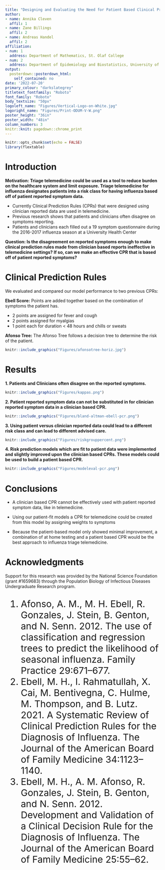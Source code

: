 ```yaml
---
title: "Designing and Evaluating the Need for Patient Based Clinical Prediction Rules for Influenza Triage Telemedicine"
author:
- name: Annika Cleven
  affil: 1
- name: Zane Billings
  affil: 2
- name: Andreas Handel
  affil: 2
affiliation:
- num: 1
  address: Department of Mathematics, St. Olaf College
- num: 2
  address: Department of Epidemiology and Biostatistics, University of Georgia
output:
  posterdown::posterdown_html:
    self_contained: no
date: '2022-07-20'
primary_colour: "darkslategrey"
titletext_fontfamily: "Roboto"
font_family: "Roboto"
body_textsize: "50px"
logoleft_name: "Figures/Vertical-Logo-on-White.jpg"
logoright_name: "Figures/Print-ODUM-V-W.png"
poster_height: "36in"
poster_width: "48in"
column_numbers: 3
knitr::knit: pagedown::chrome_print
---
```

<style>
p.caption {
  font-size: .73em;
}
</style>

```r
knitr::opts_chunk$set(echo = FALSE)
library(flextable)
```

# Introduction

**Motivation: Triage telemedicine could be used as a tool to reduce burden on the healthcare system and limit exposure. Triage telemedicine for influenza designates patients into a risk class for having influenza based off of patient reported symptom data.**

* Currently Clinical Prediction Rules (CPRs) that were designed using clinician reported data are used in telemedicine. 
* Previous research shows that patients and clinicians often disagree on symptoms reporting.
* Patients and clinicians each filled out a 19 symptom questionnaire during the 2016-2017 influenza season at a University Health Center 

**Question:  Is the disagreement on reported symptoms enough to make clinical prediction rules made from clinician based reports ineffective in telemedicine settings?  If so, can we make an effective CPR that is based off of patient reported symptoms?**

# Clinical Prediction Rules 
We evaluated and compared our model performance to two previous CPRs:

**Ebell Score:** Points are added together based on the combination of symptoms the patient has. 

* 2 points are assigned for fever and cough
* 2 points assigned for myalgias
* 1 point each for duration < 48 hours and chills or sweats 

**Afonso Tree:** The Afonso Tree follows a decision tree to determine the risk of the patient.
```r
knitr::include_graphics("Figures/afonsotree-horiz.jpg")
```
# Results

**1. Patients and Clinicians often disagree on the reported symptoms.** 
```r
knitr::include_graphics("Figures/kappas.png")
```
**2. Patient reported symptom data can not be substituted in for clinician reported symptom data in a clinician based CPR.**
```r
knitr::include_graphics("Figures/bland-altman-ebell-pcr.png")
```
**3. Using patient versus clinician reported data could lead to a different risk class and can lead to different advised care.** 
```r
knitr::include_graphics("Figures/riskgrouppercent.png")
```
**4. Risk prediction models which are fit to patient data were implemented and slightly improved upon the clinician based CPRs. These models could be used to build a patient based CPR.**
```r
knitr::include_graphics("Figures/modeleval-pcr.png")
```

# Conclusions

* A clinician based CPR cannot be effectively used with patient reported symptom data, like in telemedicine.

* Using our patient-fit models a CPR for telemedicine could be created from this model by assigning weights to symptoms 

* Because the patient-based model only showed minimal improvement, a combination of at home testing and a patient based CPR would be the best approach to influenza triage telemedicine.

# Acknowledgments

Support for this research was provided by the National Science Foundation (grant #1659683) through the Population Biology of Infectious Diseases Undergraduate Research program.

<div style = "font-size: 30px;">
1. Afonso, A. M., M. H. Ebell, R. Gonzales, J. Stein, B. Genton, and N. Senn. 2012. The use of classification and regression trees to predict the likelihood of seasonal influenza. Family Practice 29:671–677.
2. Ebell, M. H., I. Rahmatullah, X. Cai, M. Bentivegna, C. Hulme, M. Thompson, and B. Lutz. 2021. A Systematic Review of Clinical Prediction Rules for the Diagnosis of Influenza. The Journal of the American Board of Family Medicine 34:1123–1140.
3. Ebell, M. H., A. M. Afonso, R. Gonzales, J. Stein, B. Genton, and N. Senn. 2012. Development and Validation of a Clinical Decision Rule for the Diagnosis of Influenza. The Journal of the American Board of Family Medicine 25:55–62.
</div>
